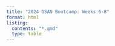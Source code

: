 ```yaml
---
title: "2024 DSAN Bootcamp: Weeks 6-8"
format: html
listing:
  contents: "*.qmd"
  type: table
---
```


